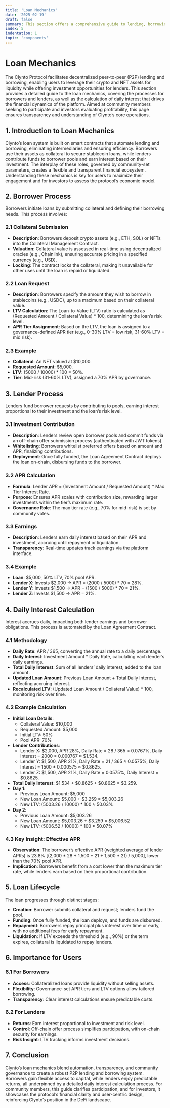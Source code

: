 ```yaml
---
title: 'Loan Mechanics'
date: '2025-02-19'
draft: false
summary: This section offers a comprehensive guide to lending, borrowing, and daily interest calculation within the Clynto Protocol. It details the processes for borrowers (collateral submission and loan requests) and lenders (investment contributions and APR calculations), alongside a step-by-step explanation of daily interest accrual with examples. Designed for community members and investors, it provides transparency into the financial operations of Clynto.
index: 5
indentation: 1
topic: 'components'
---
```


# Loan Mechanics

The Clynto Protocol facilitates decentralized peer-to-peer (P2P) lending and borrowing, enabling users to leverage their crypto and NFT assets for liquidity while offering investment opportunities for lenders. This section provides a detailed guide to the loan mechanics, covering the processes for borrowers and lenders, as well as the calculation of daily interest that drives the financial dynamics of the platform. Aimed at community members seeking to participate and investors evaluating profitability, this page ensures transparency and understanding of Clynto’s core operations.

## 1. Introduction to Loan Mechanics

Clynto’s loan system is built on smart contracts that automate lending and borrowing, eliminating intermediaries and ensuring efficiency. Borrowers use their assets as collateral to secure stablecoin loans, while lenders contribute funds to borrower pools and earn interest based on their investment. The interplay of these roles, governed by community-set parameters, creates a flexible and transparent financial ecosystem. Understanding these mechanics is key for users to maximize their engagement and for investors to assess the protocol’s economic model.

## 2. Borrower Process

Borrowers initiate loans by submitting collateral and defining their borrowing needs. This process involves:

### 2.1 Collateral Submission
- **Description**: Borrowers deposit crypto assets (e.g., ETH, SOL) or NFTs into the Collateral Management Contract.
- **Valuation**: Collateral value is assessed in real-time using decentralized oracles (e.g., Chainlink), ensuring accurate pricing in a specified currency (e.g., USD).
- **Locking**: The contract locks the collateral, making it unavailable for other uses until the loan is repaid or liquidated.

### 2.2 Loan Request
- **Description**: Borrowers specify the amount they wish to borrow in stablecoins (e.g., USDC), up to a maximum based on their collateral value.
- **LTV Calculation**: The Loan-to-Value (LTV) ratio is calculated as (Requested Amount / Collateral Value) * 100, determining the loan’s risk level.
- **APR Tier Assignment**: Based on the LTV, the loan is assigned to a governance-defined APR tier (e.g., 0-30% LTV = low risk, 31-60% LTV = mid risk).

### 2.3 Example
- **Collateral**: An NFT valued at $10,000.
- **Requested Amount**: $5,000.
- **LTV**: (5000 / 10000) * 100 = 50%.
- **Tier**: Mid-risk (31-60% LTV), assigned a 70% APR by governance.

## 3. Lender Process

Lenders fund borrower requests by contributing to pools, earning interest proportional to their investment and the loan’s risk level.

### 3.1 Investment Contribution
- **Description**: Lenders review open borrower pools and commit funds via an off-chain offer submission process (authenticated with JWT tokens).
- **Whitelisting**: Borrowers whitelist preferred offers based on amount and APR, finalizing contributions.
- **Deployment**: Once fully funded, the Loan Agreement Contract deploys the loan on-chain, disbursing funds to the borrower.

### 3.2 APR Calculation
- **Formula**: Lender APR = (Investment Amount / Requested Amount) * Max Tier Interest Rate.
- **Purpose**: Ensures APR scales with contribution size, rewarding larger investments within the tier’s maximum rate.
- **Governance Role**: The max tier rate (e.g., 70% for mid-risk) is set by community votes.

### 3.3 Earnings
- **Description**: Lenders earn daily interest based on their APR and investment, accruing until repayment or liquidation.
- **Transparency**: Real-time updates track earnings via the platform interface.

### 3.4 Example
- **Loan**: $5,000, 50% LTV, 70% pool APR.
- **Lender X**: Invests $2,000 → APR = (2000 / 5000) * 70 = 28%.
- **Lender Y**: Invests $1,500 → APR = (1500 / 5000) * 70 = 21%.
- **Lender Z**: Invests $1,500 → APR = 21%.

## 4. Daily Interest Calculation

Interest accrues daily, impacting both lender earnings and borrower obligations. This process is automated by the Loan Agreement Contract.

### 4.1 Methodology
- **Daily Rate**: APR / 365, converting the annual rate to a daily percentage.
- **Daily Interest**: Investment Amount * Daily Rate, calculating each lender’s daily earnings.
- **Total Daily Interest**: Sum of all lenders’ daily interest, added to the loan amount.
- **Updated Loan Amount**: Previous Loan Amount + Total Daily Interest, reflecting accruing interest.
- **Recalculated LTV**: (Updated Loan Amount / Collateral Value) * 100, monitoring risk over time.

### 4.2 Example Calculation
- **Initial Loan Details**:
  - Collateral Value: $10,000
  - Requested Amount: $5,000
  - Initial LTV: 50%
  - Pool APR: 70%
- **Lender Contributions**:
  - Lender X: $2,000, APR 28%, Daily Rate = 28 / 365 ≈ 0.0767%, Daily Interest = 2000 * 0.000767 ≈ $1.534.
  - Lender Y: $1,500, APR 21%, Daily Rate = 21 / 365 ≈ 0.0575%, Daily Interest = 1500 * 0.000575 ≈ $0.8625.
  - Lender Z: $1,500, APR 21%, Daily Rate = 0.0575%, Daily Interest = $0.8625.
- **Total Daily Interest**: $1.534 + $0.8625 + $0.8625 = $3.259.
- **Day 1**:
  - Previous Loan Amount: $5,000
  - New Loan Amount: $5,000 + $3.259 = $5,003.26
  - New LTV: (5003.26 / 10000) * 100 ≈ 50.03%
- **Day 2**:
  - Previous Loan Amount: $5,003.26
  - New Loan Amount: $5,003.26 + $3.259 = $5,006.52
  - New LTV: (5006.52 / 10000) * 100 ≈ 50.07%

### 4.3 Key Insight: Effective APR
- **Observation**: The borrower’s effective APR (weighted average of lender APRs) is 23.8% [(2,000 * 28 + 1,500 * 21 + 1,500 * 21) / 5,000], lower than the 70% pool APR.
- **Implication**: Borrowers benefit from a cost lower than the maximum tier rate, while lenders earn based on their proportional contribution.

## 5. Loan Lifecycle

The loan progresses through distinct stages:
- **Creation**: Borrower submits collateral and request; lenders fund the pool.
- **Funding**: Once fully funded, the loan deploys, and funds are disbursed.
- **Repayment**: Borrowers repay principal plus interest over time or early, with no additional fees for early repayment.
- **Liquidation**: If LTV exceeds the threshold (e.g., 90%) or the term expires, collateral is liquidated to repay lenders.

## 6. Importance for Users

### 6.1 For Borrowers
- **Access**: Collateralized loans provide liquidity without selling assets.
- **Flexibility**: Governance-set APR tiers and LTV options allow tailored borrowing.
- **Transparency**: Clear interest calculations ensure predictable costs.

### 6.2 For Lenders
- **Returns**: Earn interest proportional to investment and risk level.
- **Control**: Off-chain offer process simplifies participation, with on-chain security for earnings.
- **Risk Insight**: LTV tracking informs investment decisions.

## 7. Conclusion

Clynto’s loan mechanics blend automation, transparency, and community governance to create a robust P2P lending and borrowing system. Borrowers gain flexible access to capital, while lenders enjoy predictable returns, all underpinned by a detailed daily interest calculation process. For community members, this guide clarifies participation, and for investors, it showcases the protocol’s financial clarity and user-centric design, reinforcing Clynto’s position in the DeFi landscape.
